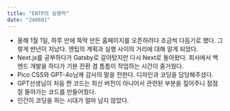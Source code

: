 ```yaml
---
title: "ENTP의 실행력"
date: "240601"
---
```


- 올해 1월 1일, 하루 만에 뚝딱 만든 홈페이지를 오픈하려다 조금씩 다듬기로 했다. 그렇게 반년이 지났다. 엔팁의 계획과 실행 사이의 거리에 대해 알게 되었다.
- Next.js를 공부하다가 Gatsby로 갈아탔지만 다시 Next로 돌아왔다. 회사에서 백엔드 개발을 하다가 기분 전환 겸 틈틈이 작업하는 시간이 즐거웠다.
- Pico CSS와 GPT-4o님께 감사의 말을 전한다. 디자인과 코딩을 담당해주셨다.
- GPT선생님이 처음 짠 코드는 최신 버전이 아니어서 관련된 부분을 짚어주니 점점 잘 돌아가는 코드를 만들어줬다.
- 인간이 코딩을 하는 시대가 얼마 남지 않았다.
